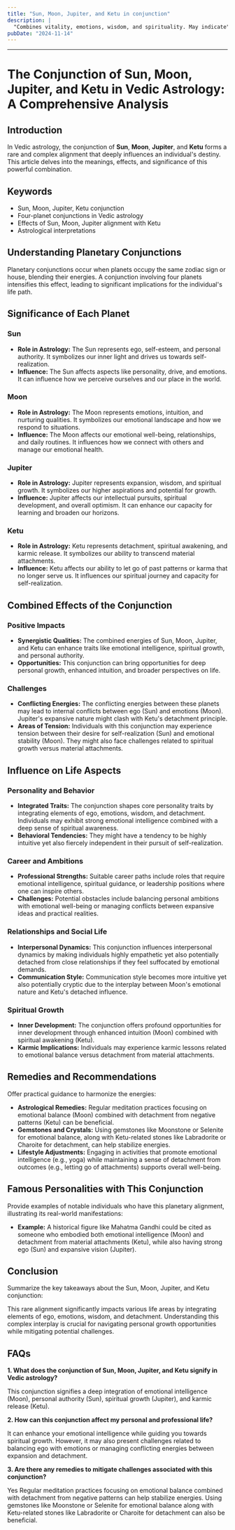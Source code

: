 ```yaml
---
title: "Sun, Moon, Jupiter, and Ketu in conjunction"
description: |
  "Combines vitality, emotions, wisdom, and spirituality. May indicate"
pubDate: "2024-11-14"
---
```


---

# The Conjunction of Sun, Moon, Jupiter, and Ketu in Vedic Astrology: A Comprehensive Analysis

## Introduction

In Vedic astrology, the conjunction of **Sun**, **Moon**, **Jupiter**, and **Ketu** forms a rare and complex alignment that deeply influences an individual's destiny. This article delves into the meanings, effects, and significance of this powerful combination.

## Keywords

- Sun, Moon, Jupiter, Ketu conjunction
- Four-planet conjunctions in Vedic astrology
- Effects of Sun, Moon, Jupiter alignment with Ketu
- Astrological interpretations

## Understanding Planetary Conjunctions

Planetary conjunctions occur when planets occupy the same zodiac sign or house, blending their energies. A conjunction involving four planets intensifies this effect, leading to significant implications for the individual's life path.

## Significance of Each Planet

### Sun

- **Role in Astrology:** The Sun represents ego, self-esteem, and personal authority. It symbolizes our inner light and drives us towards self-realization.
- **Influence:** The Sun affects aspects like personality, drive, and emotions. It can influence how we perceive ourselves and our place in the world.

### Moon

- **Role in Astrology:** The Moon represents emotions, intuition, and nurturing qualities. It symbolizes our emotional landscape and how we respond to situations.
- **Influence:** The Moon affects our emotional well-being, relationships, and daily routines. It influences how we connect with others and manage our emotional health.

### Jupiter

- **Role in Astrology:** Jupiter represents expansion, wisdom, and spiritual growth. It symbolizes our higher aspirations and potential for growth.
- **Influence:** Jupiter affects our intellectual pursuits, spiritual development, and overall optimism. It can enhance our capacity for learning and broaden our horizons.

### Ketu

- **Role in Astrology:** Ketu represents detachment, spiritual awakening, and karmic release. It symbolizes our ability to transcend material attachments.
- **Influence:** Ketu affects our ability to let go of past patterns or karma that no longer serve us. It influences our spiritual journey and capacity for self-realization.

## Combined Effects of the Conjunction

### Positive Impacts

- **Synergistic Qualities:** The combined energies of Sun, Moon, Jupiter, and Ketu can enhance traits like emotional intelligence, spiritual growth, and personal authority.
- **Opportunities:** This conjunction can bring opportunities for deep personal growth, enhanced intuition, and broader perspectives on life.

### Challenges

- **Conflicting Energies:** The conflicting energies between these planets may lead to internal conflicts between ego (Sun) and emotions (Moon). Jupiter's expansive nature might clash with Ketu's detachment principle.
- **Areas of Tension:** Individuals with this conjunction may experience tension between their desire for self-realization (Sun) and emotional stability (Moon). They might also face challenges related to spiritual growth versus material attachments.

## Influence on Life Aspects

### Personality and Behavior

- **Integrated Traits:** The conjunction shapes core personality traits by integrating elements of ego, emotions, wisdom, and detachment. Individuals may exhibit strong emotional intelligence combined with a deep sense of spiritual awareness.
- **Behavioral Tendencies:** They might have a tendency to be highly intuitive yet also fiercely independent in their pursuit of self-realization.

### Career and Ambitions

- **Professional Strengths:** Suitable career paths include roles that require emotional intelligence, spiritual guidance, or leadership positions where one can inspire others.
- **Challenges:** Potential obstacles include balancing personal ambitions with emotional well-being or managing conflicts between expansive ideas and practical realities.

### Relationships and Social Life

- **Interpersonal Dynamics:** This conjunction influences interpersonal dynamics by making individuals highly empathetic yet also potentially detached from close relationships if they feel suffocated by emotional demands.
- **Communication Style:** Communication style becomes more intuitive yet also potentially cryptic due to the interplay between Moon's emotional nature and Ketu's detached influence.

### Spiritual Growth

- **Inner Development:** The conjunction offers profound opportunities for inner development through enhanced intuition (Moon) combined with spiritual awakening (Ketu).
- **Karmic Implications:** Individuals may experience karmic lessons related to emotional balance versus detachment from material attachments.

## Remedies and Recommendations

Offer practical guidance to harmonize the energies:

- **Astrological Remedies:** Regular meditation practices focusing on emotional balance (Moon) combined with detachment from negative patterns (Ketu) can be beneficial.
- **Gemstones and Crystals:** Using gemstones like Moonstone or Selenite for emotional balance, along with Ketu-related stones like Labradorite or Charoite for detachment, can help stabilize energies.
- **Lifestyle Adjustments:** Engaging in activities that promote emotional intelligence (e.g., yoga) while maintaining a sense of detachment from outcomes (e.g., letting go of attachments) supports overall well-being.

## Famous Personalities with This Conjunction

Provide examples of notable individuals who have this planetary alignment, illustrating its real-world manifestations:

- **Example:** A historical figure like Mahatma Gandhi could be cited as someone who embodied both emotional intelligence (Moon) and detachment from material attachments (Ketu), while also having strong ego (Sun) and expansive vision (Jupiter).

## Conclusion

Summarize the key takeaways about the Sun, Moon, Jupiter, and Ketu conjunction:

This rare alignment significantly impacts various life areas by integrating elements of ego, emotions, wisdom, and detachment. Understanding this complex interplay is crucial for navigating personal growth opportunities while mitigating potential challenges.

## FAQs

**1. What does the conjunction of Sun, Moon, Jupiter, and Ketu signify in Vedic astrology?**

This conjunction signifies a deep integration of emotional intelligence (Moon), personal authority (Sun), spiritual growth (Jupiter), and karmic release (Ketu).

**2. How can this conjunction affect my personal and professional life?**

It can enhance your emotional intelligence while guiding you towards spiritual growth. However, it may also present challenges related to balancing ego with emotions or managing conflicting energies between expansion and detachment.

**3. Are there any remedies to mitigate challenges associated with this conjunction?**

Yes Regular meditation practices focusing on emotional balance combined with detachment from negative patterns can help stabilize energies. Using gemstones like Moonstone or Selenite for emotional balance along with Ketu-related stones like Labradorite or Charoite for detachment can also be beneficial.


